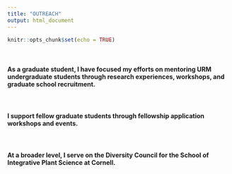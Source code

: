 ```yaml
---
title: "OUTREACH"
output: html_document
---
```


```r
knitr::opts_chunk$set(echo = TRUE)
```

<br>

#### As a graduate student, I have focused my efforts on mentoring URM undergraduate students through research experiences, workshops, and graduate school recruitment. 

<br>

#### I support fellow graduate students through fellowship application workshops and events.

<br>

#### At a broader level, I serve on the Diversity Council for the School of Integrative Plant Science at Cornell.
